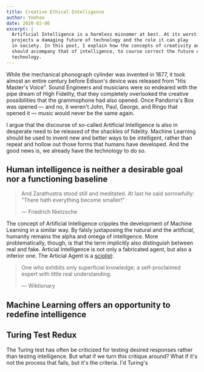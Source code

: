 ```yaml
---
title: Creative Ethical Intelligence
author: Yeehaa
date: 2020-02-06
excerpt: |
  Artificial Intelligence is a harmless misnomer at best. At its worst, it 
  projects a damaging future of technology and the role it can play
  in society. In this post, I explain how the concepts of creativity and ethics 
  should accompany that of intelligence, to course correct the future of
  technology.
---
```


While the mechanical phonograph cylinder was invented in 1877, it took almost an
entire century before Edison's device was released from  "His Master's Voice". 
Sound Engineers and musicians were so endeared with the pipe dream of High Fidelity, 
that they completely overlooked the creative possibilities that the grammophone 
had also opened. Once Pandorra's Box was opened &mdash; and no, it weren't John, 
Paul, George, and Ringo that opened it &mdash; music would never be the same again.

I argue that the discourse of so-called Artificial Intelligence is also in desperate need 
to be released of the shackles of fidelity. Machine Learning should be used to invent new 
and better ways to be intelligent, rather than repeat and hollow out those forms
that humans have developed. And the good news is, we already have the technology
to do so.


## Human intelligence is neither a desirable goal nor a functioning baseline

> And Zarathustra stood still and meditated. 
> At last he said sorrowfully: "There hath everything become smaller!"
>
> &mdash; Friedrich Nietzsche 

The concept of Artificial Intelligence cripples the development of Machine
Learning in a similar way. By falsly juxtaposing the natural and the artificial,
humanity remains the alpha and omega of intelligence. More problematically,
though, is that the term implicitly also distinguish between real and fake.
Articial Intelligence is not only a fabricated agent, but also a inferior one.
The Articial Agent is a [sciolist](https://en.wiktionary.org/wiki/sciolist):

> One who exhibits only superficial knowledge; a self-proclaimed expert with
> little real understanding.
>
>  &mdash; Wiktionary

## Machine Learning offers an opportunity to redefine intelligence



## Turing Test Redux

The Turing test has often be criticized for testing desired responses rather
than testing intelligence. But what if we turn this critique around? What if
it's not the process that fails, but it's the criteria. I'd Turing's

